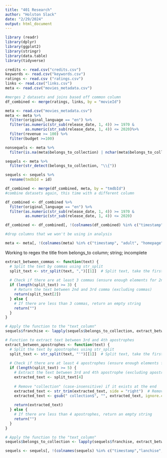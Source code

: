---
title: "401 Research"
author: "Holston Slack"
date: "2/29/2024"
output: html_document
---
```{r}
library (readr)
library(dplyr)
library(ggplot2)
library(stringr)
library(data.table)
library(tidyverse)
```

```{r}
credits <- read.csv("credits.csv")
keywords <- read.csv("keywords.csv")
ratings <- read.csv ("ratings.csv")
links <- read.csv("links.csv")
meta <- read.csv("movies_metadata.csv")

```

```{r}
#merges 2 datasets and joins based off common column
df_combined <- merge(ratings, links, by = "movieId")
```


```{r}
meta <- read.csv("movies_metadata.csv")
meta <- meta %>%
  filter(original_language == "en") %>% 
  filter(as.numeric(str_sub(release_date, 1, 4)) >= 1970 & 
         as.numeric(str_sub(release_date, 1, 4)) <= 2020)%>%
  filter(revenue >= 100) %>%
  filter(budget >=100)

nonsequels <- meta %>%
  filter(is.na(meta$belongs_to_collection) | nchar(meta$belongs_to_collection) == 0) 

sequels <- meta %>%
  filter(str_detect(belongs_to_collection, "\\{"))

sequels <- sequels %>% 
  rename(tmdbId = id)

```

```{r}
df_combined <- merge(df_combined, meta, by = "tmdbId")
#combine datasets again, this time with a different column
```



```{r}
df_combined <- df_combined %>%
  filter(original_language == "en") %>% 
  filter(as.numeric(str_sub(release_date, 1, 4)) >= 1970 & 
         as.numeric(str_sub(release_date, 1, 4)) <= 2020)
```



```{r}
df_combined <- df_combined[, !(colnames(df_combined) %in% c("timestamp", "adult", "homepage", "poster_path", "spoken_languages", "status", "tagline", "video", "imdb_id", "overview"))]

#drop columns that we won't be using in analysis

meta <- meta[, !(colnames(meta) %in% c("timestamp", "adult", "homepage", "poster_path", "spoken_languages", "status", "tagline", "video", "imdb_id", "overview"))]
```


Working to regex the title from belongs_to column; string; incomplete

```{r}
extract_between_commas <- function(text) {
  # Split the text by commas using str_split
  split_text <- str_split(text, ",")[[1]]  # Split text, take the first element (vector of substrings)
  
  # Check if there are at least 3 commas (ensure enough elements for 2nd and 3rd comma)
  if (length(split_text) >= 3) {
    # Return the text between 2nd and 3rd comma (excluding commas)
    return(split_text[2])
  } else {
    # If there are less than 3 commas, return an empty string
    return("")
  }
}

# Apply the function to the "text_column"
sequels$franchise <- lapply(sequels$belongs_to_collection, extract_between_commas)


```

```{r}
# Function to extract text between 3rd and 4th apostrophes
extract_between_apostrophes <- function(text) {
  # Split the text by apostrophes using str_split
  split_text <- str_split(text, "'")[[1]]  # Split text, take the first element (vector of substrings)
  
  # Check if there are at least 4 apostrophes (ensure enough elements for 3rd and 4th)
  if (length(split_text) >= 5) {
    # Extract the text between 3rd and 4th apostrophe (excluding apostrophes)
    extracted_text <- split_text[4]
    
    # Remove "collection" (case-insensitive) if it exists at the end
    extracted_text <- str_trim(extracted_text, side = "right")  # Remove trailing whitespace
    extracted_text <- gsub(" collection$", "", extracted_text, ignore.case = TRUE)  # Remove " collection" at the end (case-insensitive)
    
    return(extracted_text)
  } else {
    # If there are less than 4 apostrophes, return an empty string
    return("")
  }
}

# Apply the function to the "text_column"
sequels$belongs_to_collection <- lapply(sequels$franchise, extract_between_apostrophes)

sequels <- sequels[, !(colnames(sequels) %in% c("timestamp","lanchise","franchise", "collection"))]
```

